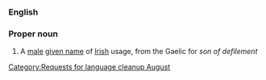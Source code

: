 {{nolanguage/box}}
[[Category:Requests for language cleanup August]]
===English===
===Proper noun===
{{en-proper noun}}
# A [[male]] [[given name]] of [[Irish]] usage, from the Gaelic for ''son of defilement''